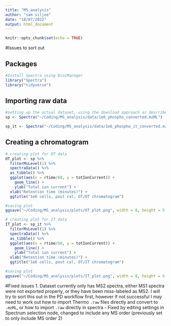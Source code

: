 ```yaml
---
title: "MS_analysis"
author: "sam siljee"
date: "18/07/2022"
output: html_document
---
```


```r
knitr::opts_chunk$set(echo = TRUE)
```

#Issues to sort out



## Packages
```r
#Install Spectra using BiocManager
library("Spectra")
library("tidyverse")
```

## Importing raw data
```r

#setting up the actual dataset, using the download approach as described above. Note that this will overwrite the `sp` variable previously defined
sp <- Spectra("~/Coding/MS_analysis/data/1e6_phospho_converted.mzML")

sp_it <- Spectra("~/Coding/MS_analysis/data/1e6_phospho_it_converted.mzML")
```

## Creating a chromatogram
```r
# creating plot for OT data
OT_plot <- sp %>%
  filterMsLevel(1) %>%
  spectraData() %>%
  as_tibble() %>%
  ggplot(aes(x = rtime/60, y = totIonCurrent)) +
    geom_line() +
    ylab("Total ion current") +
  xlab("Retention time (minutes)") +
  ggtitle("1e6 cells, post cal, OT/OT chromatogram")

#saving plot
ggsave("~/Coding/MS_analysis/plots/OT_plot.png", width = 8, height = 5.5)

# creating plot for IT data
IT_plot <- sp_it %>%
  filterMsLevel(1) %>%
  spectraData() %>%
  as_tibble() %>%
  ggplot(aes(x = rtime/60, y = totIonCurrent)) +
    geom_line() +
    ylab("Total ion current") +
  xlab("Retention time (minutes)") +
  ggtitle("1e6 cells, post cal, OT/IT chromatogram")

#saving plot
ggsave("~/Coding/MS_analysis/plots/IT_plot.png", width = 8, height = 5.5)
```

#Fixed issues
1. Dataset currently only has MS2 spectra, either MS1 spectra were not exported properly, or they have been miss-labeled as MS2. I will try to sort this out in the PD workflow first, however if not successful I may need to work out how to import Thermo `.raw` files directly and convert to `.mzML`, or how to import `.raw` directly in spectra - Fixed by editing settings in Spectrum selection node, changed to include any MS order (previously set to only include MS order 2)
